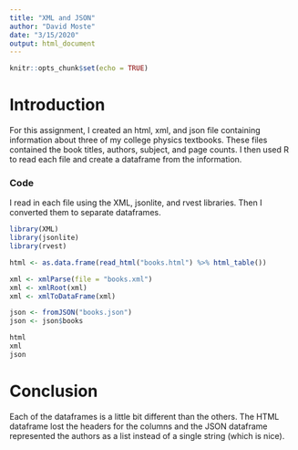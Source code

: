 ```yaml
---
title: "XML and JSON"
author: "David Moste"
date: "3/15/2020"
output: html_document
---
```


```r
knitr::opts_chunk$set(echo = TRUE)
```

# Introduction
For this assignment, I created an html, xml, and json file containing information about three of my college physics textbooks. These files contained the book titles, authors, subject, and page counts. I then used R to read each file and create a dataframe from the information.

### Code
I read in each file using the XML, jsonlite, and rvest libraries. Then I converted them to separate dataframes.
```r
library(XML)
library(jsonlite)
library(rvest)

html <- as.data.frame(read_html("books.html") %>% html_table())

xml <- xmlParse(file = "books.xml")
xml <- xmlRoot(xml)
xml <- xmlToDataFrame(xml)

json <- fromJSON("books.json")
json <- json$books

html
xml
json
```

# Conclusion
Each of the dataframes is a little bit different than the others. The HTML dataframe lost the headers for the columns and the JSON dataframe represented the authors as a list instead of a single string (which is nice).
